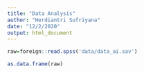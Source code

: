 ```yaml
---
title: "Data Analysis"
author: "Herdiantri Sufriyana"
date: "12/2/2020"
output: html_document
---
```


```r
raw=foreign::read.spss('data/data_ai.sav')
```

```r
as.data.frame(raw)
```

